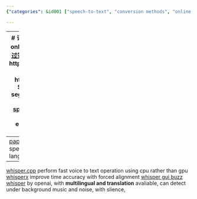 ```yaml
---
{"categories": &id001 ["speech-to-text", "conversion methods", "online tools", "offline solutions", "APIs", "open-source libraries", "multiple languages"], "category": "Speech-to-Text Conversion", "date": "2022-09-17 12:42:12", "description": "This article explores the different methods and tools available for speech-to-text conversion, including online and offline options such as APIs, open-source libraries, and software implementations. These solutions support multiple languages and translation capabilities.", "tags": *id001, "title": "语音转文字 stt speech to text"}

---
```


------
# 语音转文字 asr stt speech to text
## online
字说APP的api
[逆向搜狗输入法 绕过签名验证](https://www.cnblogs.com/lxh2cwl/p/14842527.html)
搜狗输入法apk的api
微软stt
https://github.com/cuberwr/bilibiliSTT
多家免费stt
https://github.com/1c7/Translate-Subtitle-File
## offline
[pyannote](https://huggingface.co/pyannote/segmentation) segment audio according to different speakers, detect voice activity
[speechbrain](https://speechbrain.github.io/) very advanced speech related ai library, with almost everything related to speech
vosk
paddlespeech
----
[paper](https://arxiv.org/pdf/2303.01037) of Google USM (universal speech model) supporting 1000 languages
----
[whisper.cpp](https://github.com/ggerganov/whisper.cpp) perform fast voice to text operation using cpu rather than gpu
[whisperx](https://github.com/m-bain/whisperX) improve time accuracy with forced alignment
[whisper gui buzz](https://github.com/chidiwilliams/buzz)
[whisper](https://github.com/openai/whisper) by openai, with **multilingual and translation** avaliable, can detect under background music and noise, with slience,

